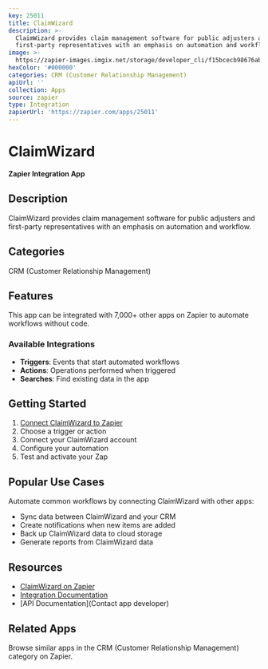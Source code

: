 ```yaml
---
key: 25011
title: ClaimWizard
description: >-
  ClaimWizard provides claim management software for public adjusters and
  first-party representatives with an emphasis on automation and workflow.
image: >-
  https://zapier-images.imgix.net/storage/developer_cli/f15bcecb98676ab74fad2cd6053ac6ab_2.png?auto=format%2Ccompress&ixlib=python-3.0.0&q=50
hexColor: '#000000'
categories: CRM (Customer Relationship Management)
apiUrl: ''
collection: Apps
source: zapier
type: Integration
zapierUrl: 'https://zapier.com/apps/25011'
---
```

# ClaimWizard

**Zapier Integration App**

## Description

ClaimWizard provides claim management software for public adjusters and first-party representatives with an emphasis on automation and workflow.

## Categories

CRM (Customer Relationship Management)

## Features

This app can be integrated with 7,000+ other apps on Zapier to automate workflows without code.

### Available Integrations

- **Triggers**: Events that start automated workflows
- **Actions**: Operations performed when triggered
- **Searches**: Find existing data in the app

## Getting Started

1. [Connect ClaimWizard to Zapier](https://zapier.com/apps/25011)
2. Choose a trigger or action
3. Connect your ClaimWizard account
4. Configure your automation
5. Test and activate your Zap

## Popular Use Cases

Automate common workflows by connecting ClaimWizard with other apps:

- Sync data between ClaimWizard and your CRM
- Create notifications when new items are added
- Back up ClaimWizard data to cloud storage
- Generate reports from ClaimWizard data

## Resources

- [ClaimWizard on Zapier](https://zapier.com/apps/25011)
- [Integration Documentation](https://zapier.com/apps/25011/integrations)
- [API Documentation](Contact app developer)

## Related Apps

Browse similar apps in the CRM (Customer Relationship Management) category on Zapier.
